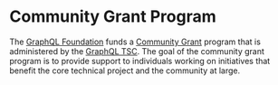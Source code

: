 # Community Grant Program

The [GraphQL Foundation](/foundation) funds a [Community Grant](/foundation/community-grant) program that is administered by the [GraphQL TSC](/community/contribute/governance/#technical-governance). The goal of the community grant program is to provide support to individuals working on initiatives that benefit the core technical project and the community at large.
